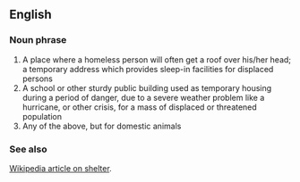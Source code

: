 == English ==

=== Noun phrase ===

# A place where a homeless person will often get a roof over his/her head; a temporary address which provides sleep-in facilities for displaced persons
# A school or other sturdy public building used as temporary housing during a period of danger, due to a severe weather problem like a hurricane, or other crisis, for a mass of displaced or threatened population
#Any of the above, but for domestic animals

=== See also ===

[[w:shelter|Wikipedia article on shelter]].